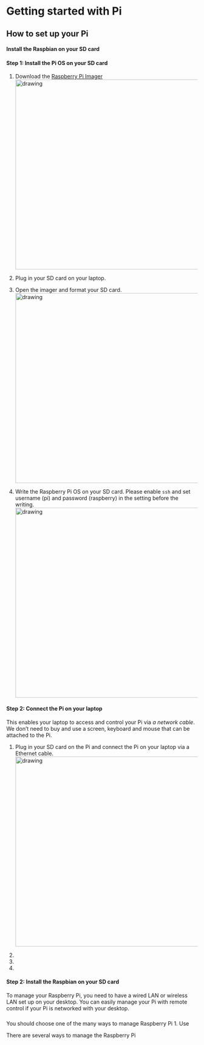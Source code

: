 # Getting started with Pi

## How to set up your Pi

#### Install the Raspbian on your SD card


#### Step 1: Install the Pi OS on your SD card {-}
1. Download the [Raspberry Pi Imager](https://www.raspberrypi.com/software/) 
<img src = "./static/image/pi-imager.png" alt="drawing" width="500"/>

2. Plug in your SD card on your laptop.

3. Open the imager and format your SD card.  
<img src = "./static/image/imager-format.gif" alt="drawing" width="500"/>

3. Write the Raspberry Pi OS on your SD card. Please enable `ssh` and set username (pi) and password (raspberry) in the setting before the writing.  
<img src = "./static/image/imager-write.gif" alt="drawing" width="500"/>

#### Step 2: Connect the Pi on your laptop {-}
This enables your laptop to access and control your Pi via *a network cable*. We don't need to buy and use a screen, keyboard and mouse that can be attached to the Pi.

1. Plug in your SD card on the Pi and connect the Pi on your laptop via a Ethernet cable. 
<img src = "./static/image/pi-connect.jpg" alt="drawing" width="500"/>

2. 

3. 

4. 



<!-- ![](./static/image/pi-connect.jpg) -->




#### Step 2: Install the Raspbian on your SD card {-}


        
        
To manage your Raspberry Pi, you need to have a wired LAN or wireless LAN set up on your desktop. You can easily manage your Pi with remote control if your Pi is networked with your desktop.

### 




You should choose one of the many ways to manage Raspberry Pi
1. Use 


There are several ways to manage the Raspberry Pi 



        

